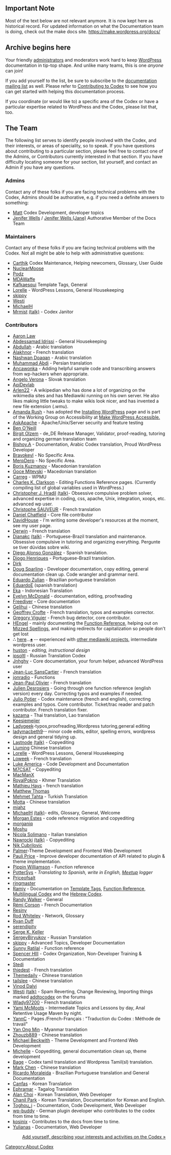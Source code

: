 {{Languages|
{{en|Documentation_team}}
{{ko|Documentation_team}}
}}
== Important Note ==

Most of the text below are not relevant anymore. It is now kept here as historical record. For updated information on what the Documentation team is doing, check out the make docs site. https://make.wordpress.org/docs/

== Archive begins here ==

Your friendly [[Special:Listadmins|administrators]] and moderators work hard to keep [[WordPress]] documentation in tip-top shape. And unlike many teams, this is one ''anyone'' can join!

If you add yourself to the list, be sure to subscribe to the [[Mailing Lists#Documentation|documentation mailing list]] as well. Please refer to [[Codex:Contributing|Contributing to Codex]] to see how you can get started with helping this documentation process.

If you coordinate (or would like to) a specific area of the Codex or have a particular expertise related to WordPress and the Codex, please list that, too.

== The Team ==

The following list serves to identify people involved with the Codex, and their interests, or areas of speciality, so to speak. If you have questions about contributing to a particular section, please feel free to contact one of the Admins, or Contributors currently interested in that section. If you have difficulty locating someone for your section, list yourself, and contact an Admin if you have any questions.

=== Admins ===
Contact any of these folks if you are facing technical problems with the Codex, Admins should 
be authorative, e.g. if you need a definite answers to something:

* [[User:Matt|Matt]] Codex Development, developer topics
* [[User:Janeforshort|Jenifer Wells]] / [http://jane.wordpress.com/ Jenifer Wells (Jane)] Authorative Member of the Docs Team

=== Maintainers ===
Contact any of these folks if you are facing technical problems with the Codex. Not all might be able to help with administrative questions:

* [[User:Carthik|Carthik]] Codex Maintenance, Helping newcomers, Glossary, User Guide 
* [[User:NuclearMoose|NuclearMoose]] 
* [[User:Podz|Podz]] 
* [[User:MDAWaffe|MDAWaffe]]
* [[User:Kafkaesqui|Kafkaesqui]] Template Tags, General
* [[User:Lorelle|Lorelle]] - WordPress Lessons, General Housekeeping
* [[User:Skippy|skippy]]
* [[User:Westi|Westi]]
* [[User:MichaelH|MichaelH]]
* [[User:Mrmist|Mrmist]] [[User_talk:Mrmist|(talk)]] - Codex Janitor

=== Contributors ===

* [[User:AaronLaw|Aaron Law]]
* [[User:Abdessamad_idrissi|Abdessamad Idrissi]] - General Housekeeping
* [[User:Abdullahsblog|Abdullah]] - Arabic translation
* [[User:Alakhnor|Alakhnor]] - French translation
* [[User:Alex-ye|Nashwan Doaqan]] - Arabic translation
* [[User:Karkandehdotir|Muhammad Abdi]] - Persian translation
* [[User:Ancawonka|Ancawonka]] - Adding helpful sample code and transcribing answers from wp-hackers when appropriate.
* [[User:Angeloverona|Angelo Verona]] - Slovak translation
* [[User:ApiDevlab|ApiDevlab]]
* [[User:Arlen22|Arlen22]] - A wikipedian who has done a lot of organizing on the wikimedia sites and has Mediawiki running on his own server. He also likes making little tweaks to make wikis look nicer, and has invented a new file extension (''.wmu'').
* [[ User:arush|Amanda Rush]] - has adopted the [[http://codex.wordpress.org/Installing_WordPress| Installing WordPress]] page and is part of the Working Group on Accessibility at [[http://make.wordpress.org/accessibility| Make WordPress Accessible.]]
* [[User:AskApache|AskApache]] - Apache/Unix/Server security and feature testing
* [[User:Boneill|Ben O'Neill]]
* [[User:CoachBirgit|Birgit Olzem]] - de_DE Release Manager, Validator, proof-reading, tutoring and organizing german translation team
* [[User:Bishoy.A|Bishoy.A]] - Documentation, Arabic Codex translation, Proud WordPress Developer
* [[User:Bravokeyl|Bravokeyl]] - No Specific Area.
* [[User:MerpDerp|MerpDerp]] - No Specific Area.
* [[User:Kuzmanov|Boris Kuzmanov]] - Macedonian translation
* [[User:GoceMitevski|Goce Mitevski]] - Macedonian translation
* [[User:Carreg|Carreg]] - WPMU
* [[User:CharlesClarkson|Charles K. Clarkson]] - Editing Functions Reference pages. (Currently compiling list of global variables used in WordPress.)
* [[User:Chradil|Christopher J. Hradil]] [[User_talk:Chradil|(talk)]]- Obsessive compulsive problem solver, advanced expertise in coding, css, apache, Unix, integration, xoops, etc. advanced wp user.
* [[User:Chsxf|Christophe SAUVEUR]] - French translation
* [[User:Jcnetsys|Daniel Chatfield]] - Core file contributor
* [[User:DavidHouse|DavidHouse]] - I'm writing some developer's resources at the moment, see my user page.
* [[User:Derwin|Derwin]] - French translation
* [[User:Dianakc|Dianakc]] [[User_talk:Dianakc|(talk)]] - Portuguese-Brazil translation and maintenance. Obsessive compulsive in tutoring and organizing everything. Pergunte se tiver dúvidas sobre wiki.
* [[User:Diego_WP|Diego Alonso González]] - Spanish translation.
* [[User:Diogohb|Diogo Henriques]] - Portuguese-Brazil translation.
* [[User:Dirk|Dirk]]
* [[User:Scriptrunner|Doug Sparling]] - Developer documentation, copy editing, general documentation clean up. Code wrangler and grammar nerd.
* [[User:Eduardozulian|Eduardo Zulian]] - Brazilian portuguese translation
* [[User:EduardoE|EduardoE]] (spanish translation)
* [[User:Ekajogja|Eka]] - Indonesian Translation
* [[User:EvMcD|Evelyn McDonald]] - documentation, editing, proofreading
* [[User:Freediver|Freediver]] - Core documentation
* [[User:Gelihui|Gelihui]] - Chinese translation
* [[User:CreativeJuiz|Geoffrey Crofte]] - French translation, typos and examples corrector.
* [[User:GregLone|Gregory Viguier]] - French bug detector, core contributor.
* [[User:HEngel|HEngel]] - mainly documenting the [[Function Reference]], helping out on [[Codex:Tasks#Mizzed_Spellings|Mizzed Spellings]], and making redirects for capitalization so people don't get lost
* '''&there4;''' [[user:Here|here]]&hellip;[[user_talk:Here|&spades;]] -- experienced with [http://meta.wikimedia.org/wiki/User:Here other mediawiki projects], intermediate wordpress user.
* [[User:huston|huston]] - ''editing, instructional design''
* [[User:Ipsoltl|ipsoltl]] - Russian Translation Codex
* [[User:Jnhghy|Jnhghy]] - Core documentation, your forum helper, advanced WordPress user
* [[User:Jean-LucS|Jean-Luc SansCartier]] - French translation
* [[User:Adiant|jonradio]] - Functions
* [[User:Jpaul|Jean-Paul Olivier]] - French translation
* [[User:Jdesrosiers|Julien Desrosiers]] - Going through one function reference (english version) every day. Correcting typos and examples if needed.
* [[User:juliobox|Julio Potier]] - Codex maintenance (french and english), correcting examples and typos. Core contributor. Ticket/trac reader and patch contributor. French translation fixer. 
* [[User:Kazama|kazama]] - Thai translation, Lao translation
* [[User:Keesiemeijer|Keesiemeijer]]
* [[User:Ladygeek|Ladygeek]]-typos,proofreading,Wordpress tutoring,general editing
* [[User:ladymacbeth9|ladymacbeth9]]-- minor code edits, editor, spelling errors, wordpress design and general tidying up.
* [[User:Lastnode|Lastnode]] [[User_talk:Lastnode|(talk)]] - Copyediting
* [[User:Liuming|Liuming]] Chinese translation
* [[User:Lorelle|Lorelle]] - WordPress Lessons, General Housekeeping
* [[User:Loweek|Loweek]] - French translation
* [[User:LukeAmerica2020|Luke America]] - Code Development and Documentation
* [[User:M7CSAT|M7CSAT]] - Copyediting
* [[User:MacManX|MacManX]]
* [[User:Royalpokno|RoyalPokno]] - Khmer Translation
* [[User:Mathieuhays|Mathieu Hays]] - french translation
* [[User:Matthew Thomas|Matthew Thomas]]
* [[User:X12x63|Mehmet Tahta]] - Turkish Translation
* [[User:Motta|Motta]] - Chinese translation
* [[User:miahz|miahz]]
* [[User:MichaelH|MichaelH]] [[User_talk:MichaelH|(talk)]]- edits, Glossary, General, Welcome
* [[User:Morganestes|Morgan Estes]] - code reference migration and copyediting
* [[User:morganiq|morganiq]]
* [[User:Moshu|Moshu]]
* [[User:MisterCat|Nicola Solimano]] - Italian translation
* [[User:Nawrocki|Nawrocki]] [[User_talk:Nawrocki|(talk)]] - Copyediting
* [[User:Nik|Nik Cubrilovic]] 
* [[USer:Shaun|Palmer]]-Theme Development and Frontend Web Development
* [[User:Marfarma|Pauli Price]] - Improve developer documentation of API related to plugin & theme implementation.
* [[User:mordauk|Pippin Williamson]] - Function reference
* [[User:PotterSys|PotterSys]] - ''Translating to Spanish, write in English, [[IRC_Meetups|Meetup]] logger''
* [[User:Priceofsalt|Priceofsalt]]
* [[User:ringmaster|ringmaster]]
* [[User:Ramiy|Ramiy]] - Documentation on [[Template Tags]], [[Function Reference]], [[Multilingual Codex]] and the [[he:עמוד ראשי|Hebrew Codex]].
* [[User:RandyWalker|Randy Walker]] - General
* [[User:Corsonr|Rémi Corson]] - French Documentation
* [[User:Resiny|Resiny]]
* [[User:Rod Whiteley|Rod Whiteley]] - Network, Glossary
* [[User:Ryan Duff|Ryan Duff]]
* [[User:serendipity|serendipity]]
* [[User:Serge_K._Keller|Serge K. Keller]]
* [[User:SergeyBiryukov|SergeyBiryukov]] - Russian Translation
* [[User:Skippy|skippy]] - Advanced Topics, Developer Documentation
* [[User:Sunnyratilal|Sunny Ratilal]] - Function reference
* [[User:Ws5f3dj7|Spencer HIll]] - Codex Organization, Non-Developer Training & Documentation
* [[User:Stedi|Stedi]]
* [[User:Thiedest|thiedest]] - French translation
* [[User:Themedaily|Themedaily]] - Chinese translation
* [[User:tailslee|tailslee]] - Chinese translation
* [[User:Vinod_dalvi|Vinod Dalvi]]
* [[User:Westi|Westi]] [[User_talk:Westi|(talk)]] - Spam Reverting, Change Reviewing, Importing things marked [http://wordpress.org/tags/addtocodex addtocodex] on the forums
* [[User:Wlady97200|Wlady97200]] - French translation
* [[User:Yami McMoots|Yami McMoots]] - Intermediate Topics and Lessons by day, Anal Retentive Usage Maven by night.
* [[User:YannC|YannC]] - Pages /French-Français : "Traduction du Codex : Méthode de travail"
* [[User:Yan Ong Min|Yan Ong Min]] - Myanmar translation
* [[User:Zhouzb889|Zhouzb889]] - Chinese translation
* [[User:Tw2113|Michael Beckwith]] - Theme Development and Frontend Web Development
* [[User:Tinym|Michelle]] - Copyediting, general documentation clean up, theme development
*[[User:Bagerathan|Bage]] - Codex tamil translation and Wordpress Tamil(sl) translation.
* [[User:Baialaps|Mark Chen]] - Chinese translation
* [[User:Moraleida.me|Ricardo Moraleida]] - Brazilian Portuguese translation and General Documentation
* [[User:Canfas|Canfas]] - Korean Translation
* [[User:Krzheiyah|Ephramar]] - Tagalog Translation
* [[User:Telilbo|Alan Choi]] - Korean Translation, Web Developer
* [[User:Treezi1004|Chanil Park]] - Korean Translation, Documentation for Korean and English.
* [[User:Toghou_j|Toghou_j]] - Documentation, Code Development, Web Developer
* [[User:Wp-buddy|wp-buddy]] - German plugin developer who contributes to the codex from time to time.
* [[User:Kosinix|kosinix]] - Contributes to the docs from time to time.
* [[User:Yulianas|Yulianas]] - Documentation, Web Developer

<div style="text-align:right;">[http://codex.wordpress.org/index.php?title=Documentation_team&action=edit Add yourself, describing your interests and activities on the Codex &raquo;]</div>

[[Category:About Codex]]